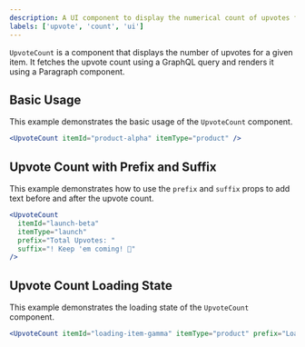 ```yaml
---
description: A UI component to display the numerical count of upvotes for an item.
labels: ['upvote', 'count', 'ui']
---
```


`UpvoteCount` is a component that displays the number of upvotes for a given item. It fetches the upvote count using a GraphQL query and renders it using a Paragraph component.

## Basic Usage

This example demonstrates the basic usage of the `UpvoteCount` component.

```jsx
<UpvoteCount itemId="product-alpha" itemType="product" />
```

## Upvote Count with Prefix and Suffix

This example demonstrates how to use the `prefix` and `suffix` props to add text before and after the upvote count.

```jsx
<UpvoteCount
  itemId="launch-beta"
  itemType="launch"
  prefix="Total Upvotes: "
  suffix="! Keep 'em coming! 🚀"
/>
```

## Upvote Count Loading State

This example demonstrates the loading state of the `UpvoteCount` component.

```jsx
<UpvoteCount itemId="loading-item-gamma" itemType="product" prefix="Loading votes: " />